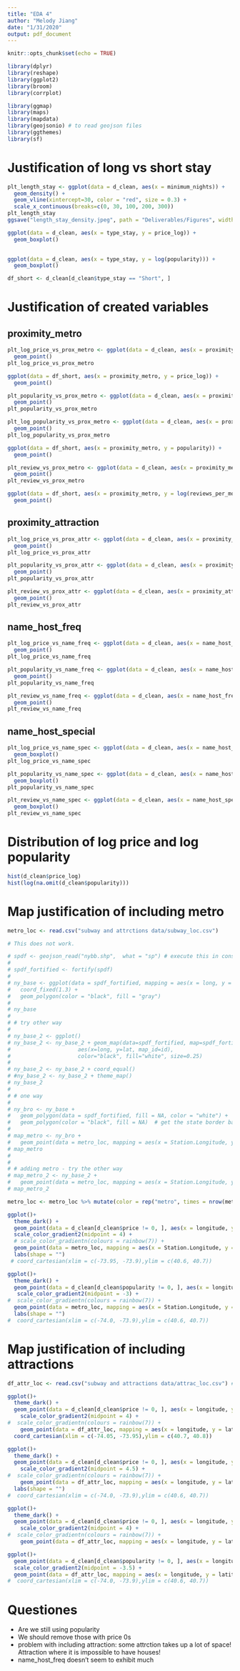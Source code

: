 ```yaml
---
title: "EDA 4"
author: "Melody Jiang"
date: "1/31/2020"
output: pdf_document
---
```


```r
knitr::opts_chunk$set(echo = TRUE)
```

```r
library(dplyr)
library(reshape)
library(ggplot2)
library(broom)
library(corrplot)

library(ggmap)
library(maps)
library(mapdata)
library(geojsonio) # to read geojson files
library(ggthemes)
library(sf)
```

# Justification of long vs short stay

```r
plt_length_stay <- ggplot(data = d_clean, aes(x = minimum_nights)) + 
  geom_density() +
  geom_vline(xintercept=30, color = "red", size = 0.3) +
  scale_x_continuous(breaks=c(0, 30, 100, 200, 300))
plt_length_stay
ggsave("length_stay_density.jpeg", path = "Deliverables/Figures", width = 5, height = 3.5)
```

```r
ggplot(data = d_clean, aes(x = type_stay, y = price_log)) +
  geom_boxplot()
  
```

```r
ggplot(data = d_clean, aes(x = type_stay, y = log(popularity))) +
  geom_boxplot()
```

```r
df_short <- d_clean[d_clean$type_stay == "Short", ]
```

# Justification of created variables

## proximity_metro

```r
plt_log_price_vs_prox_metro <- ggplot(data = d_clean, aes(x = proximity_metro, y = price_log)) +
  geom_point()
plt_log_price_vs_prox_metro
``` 

```r
ggplot(data = df_short, aes(x = proximity_metro, y = price_log)) +
  geom_point()
```

```r
plt_popularity_vs_prox_metro <- ggplot(data = d_clean, aes(x = proximity_metro, y = popularity )) +
  geom_point()
plt_popularity_vs_prox_metro
```

```r
plt_log_popularity_vs_prox_metro <- ggplot(data = d_clean, aes(x = proximity_metro, y = log(popularity) ), size = 0.1) +
  geom_point()
plt_log_popularity_vs_prox_metro
```

```r
ggplot(data = df_short, aes(x = proximity_metro, y = popularity)) +
  geom_point()
```

```r
plt_review_vs_prox_metro <- ggplot(data = d_clean, aes(x = proximity_metro, y = reviews_per_month)) +
  geom_point()
plt_review_vs_prox_metro
```

```r
ggplot(data = df_short, aes(x = proximity_metro, y = log(reviews_per_month) )) +
  geom_point()
```

## proximity_attraction
 
```r
plt_log_price_vs_prox_attr <- ggplot(data = d_clean, aes(x = proximity_attraction, y = price_log)) +
  geom_point()
plt_log_price_vs_prox_attr
```

```r
plt_popularity_vs_prox_attr <- ggplot(data = d_clean, aes(x = proximity_attraction, y = log(popularity) )) +
  geom_point()
plt_popularity_vs_prox_attr
``` 

```r
plt_review_vs_prox_attr <- ggplot(data = d_clean, aes(x = proximity_attraction, y = reviews_per_month)) +
  geom_point()
plt_review_vs_prox_attr
``` 

## name_host_freq

```r
plt_log_price_vs_name_freq <- ggplot(data = d_clean, aes(x = name_host_freq, y = price_log)) +
  geom_point()
plt_log_price_vs_name_freq
```

```r
plt_popularity_vs_name_freq <- ggplot(data = d_clean, aes(x = name_host_freq, y = popularity)) +
  geom_point()
plt_popularity_vs_name_freq
``` 

```r
plt_review_vs_name_freq <- ggplot(data = d_clean, aes(x = name_host_freq, y = reviews_per_month)) +
  geom_point()
plt_review_vs_name_freq
``` 

## name_host_special

```r
plt_log_price_vs_name_spec <- ggplot(data = d_clean, aes(x = name_host_special, y = price_log, fill = name_host_special)) +
  geom_boxplot()
plt_log_price_vs_name_spec
```

```r
plt_popularity_vs_name_spec <- ggplot(data = d_clean, aes(x = name_host_special, y = price_log, fill = name_host_special)) +
  geom_boxplot()
plt_popularity_vs_name_spec
```

```r
plt_review_vs_name_spec <- ggplot(data = d_clean, aes(x = name_host_special, y = reviews_per_month, fill = name_host_special)) +
  geom_boxplot()
plt_review_vs_name_spec
```

# Distribution of log price and log popularity

```r
hist(d_clean$price_log)
hist(log(na.omit(d_clean$popularity)))
```

# Map justification of including metro

```r
metro_loc <- read.csv("subway and attrctions data/subway_loc.csv")
```

```r
# This does not work.

# spdf <- geojson_read("nybb.shp",  what = "sp") # execute this in console
# 
# spdf_fortified <- fortify(spdf)
# 
# ny_base <- ggplot(data = spdf_fortified, mapping = aes(x = long, y = lat, group = group)) + 
#   coord_fixed(1.3) + 
#   geom_polygon(color = "black", fill = "gray")
# 
# ny_base
# 
# # try other way
# 
# ny_base_2 <- ggplot()
# ny_base_2 <- ny_base_2 + geom_map(data=spdf_fortified, map=spdf_fortified,
#                     aes(x=long, y=lat, map_id=id),
#                     color="black", fill="white", size=0.25)
# 
# ny_base_2 <- ny_base_2 + coord_equal() 
# #ny_base_2 <- ny_base_2 + theme_map()
# ny_base_2
# 
# # one way
# 
# ny_bro <- ny_base + 
#   geom_polygon(data = spdf_fortified, fill = NA, color = "white") +
#   geom_polygon(color = "black", fill = NA)  # get the state border back on top
# 
# map_metro <- ny_bro +
#   geom_point(data = metro_loc, mapping = aes(x = Station.Longitude, y = Station.Latitude))
# map_metro
# 
# 
# # adding metro - try the other way
# map_metro_2 <- ny_base_2 +
#   geom_point(data = metro_loc, mapping = aes(x = Station.Longitude, y = Station.Latitude))
# map_metro_2

``` 


```r

metro_loc <- metro_loc %>% mutate(color = rep("metro", times = nrow(metro_loc)))

ggplot()+
  theme_dark() +
  geom_point(data = d_clean[d_clean$price != 0, ], aes(x = longitude, y = latitude, color = price_log), size = 0.7)+
  scale_color_gradient2(midpoint = 4) +
  # scale_color_gradientn(colours = rainbow(7)) +
  geom_point(data = metro_loc, mapping = aes(x = Station.Longitude, y = Station.Latitude, shape = factor(color)), size = 0.7, color = "orange") +
  labs(shape = "")
 # coord_cartesian(xlim = c(-73.95, -73.9),ylim = c(40.6, 40.7))
```

```r
ggplot()+
  theme_dark() +
  geom_point(data = d_clean[d_clean$popularity != 0, ], aes(x = longitude, y = latitude, color = log(popularity)), size = 0.7)+
   scale_color_gradient2(midpoint = -3) +
#  scale_color_gradientn(colours = rainbow(7)) +
  geom_point(data = metro_loc, mapping = aes(x = Station.Longitude, y = Station.Latitude, shape = factor(color)), size = 0.7, color = "orange") +
  labs(shape = "")
#  coord_cartesian(xlim = c(-74.0, -73.9),ylim = c(40.6, 40.7))
```

# Map justification of including attractions

```r
df_attr_loc <- read.csv("subway and attractions data/attrac_loc.csv") # run in console
```

```r
ggplot()+
  theme_dark() +
  geom_point(data = d_clean[d_clean$price != 0, ], aes(x = longitude, y = latitude, color = price_log))+
    scale_color_gradient2(midpoint = 4) +
#  scale_color_gradientn(colours = rainbow(7)) +
    geom_point(data = df_attr_loc, mapping = aes(x = longitude, y = latitude), color = "orange") +
  coord_cartesian(xlim = c(-74.05, -73.95),ylim = c(40.7, 40.8))
```

```r
ggplot()+
  theme_dark() +
  geom_point(data = d_clean[d_clean$price != 0, ], aes(x = longitude, y = latitude, color = price_log), size = 0.8)+
    scale_color_gradient2(midpoint = 4.5) +
#  scale_color_gradientn(colours = rainbow(7)) +
    geom_point(data = df_attr_loc, mapping = aes(x = longitude, y = latitude, shape = factor(color)), color = "orange") +
  labs(shape = "")
#  coord_cartesian(xlim = c(-74.0, -73.9),ylim = c(40.6, 40.7))
```

```r
ggplot()+
  theme_dark() +
  geom_point(data = d_clean[d_clean$price != 0, ], aes(x = longitude, y = latitude, color = price_log), size = 0.7)+
    scale_color_gradient2(midpoint = 4) +
#  scale_color_gradientn(colours = rainbow(7)) +
    geom_point(data = df_attr_loc, mapping = aes(x = longitude, y = latitude), color = "orange")
```

```r



ggplot()+
  geom_point(data = d_clean[d_clean$popularity != 0, ], aes(x = longitude, y = latitude, color = log(popularity)), size = 0.5)+
  scale_color_gradient2(midpoint = -3.5) +
  geom_point(data = df_attr_loc, mapping = aes(x = longitude, y = latitude), size = 0.5)  
#  coord_cartesian(xlim = c(-74.0, -73.9),ylim = c(40.6, 40.7))
```

# Questiones

* Are we still using popularity
* We should remove those with price 0s
* problem with including attraction: some attrction takes up a lot of space! Attraction where it is impossible to have houses!
* name_host_freq doesn't seem to exhibit much
























